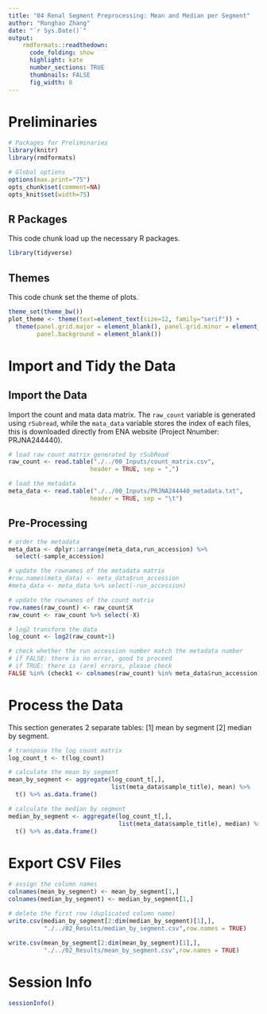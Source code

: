 ```yaml
---
title: "04 Renal Segment Preprocessing: Mean and Median per Segment"
author: "Ronghao Zhang"
date: "`r Sys.Date()`"
output:
    rmdformats::readthedown:
      code_folding: show
      highlight: kate
      number_sections: TRUE
      thumbnails: FALSE
      fig_width: 8
---
```


# Preliminaries
```r
# Packages for Preliminaries 
library(knitr)
library(rmdformats)

# Global options
options(max.print="75")
opts_chunk$set(comment=NA)
opts_knit$set(width=75)
```

## R Packages
This code chunk load up the necessary R packages.
```r
library(tidyverse)
```

## Themes
This code chunk set the theme of plots. 
```r
theme_set(theme_bw())
plot_theme <- theme(text=element_text(size=12, family="serif")) + 
  theme(panel.grid.major = element_blank(), panel.grid.minor = element_blank(),
        panel.background = element_blank())
```

# Import and Tidy the Data

## Import the Data
Import the count and mata data matrix. The `raw_count` variable is generated using `rSubread`, while the `mata_data` variable stores the index of each files, this is downloaded directly from ENA website (Project Nnumber: PRJNA244440).
```r
# load raw count matrix generated by rSubRead
raw_count <- read.table("./../00_Inputs/count_matrix.csv", 
                       header = TRUE, sep = ",")

# load the metadata
meta_data <- read.table("./../00_Inputs/PRJNA244440_metadata.txt", 
                       header = TRUE, sep = "\t")
```

## Pre-Processing 
```r
# order the metadata
meta_data <- dplyr::arrange(meta_data,run_accession) %>% 
  select(-sample_accession)

# update the rownames of the metadata matrix
#row.names(meta_data) <- meta_data$run_accession
#meta_data <- meta_data %>% select(-run_accession)

# update the rownames of the count matrix
row.names(raw_count) <- raw_count$X
raw_count <- raw_count %>% select(-X)

# log2 transform the data
log_count <- log2(raw_count+1)

# check whether the run accession number match the metadata number
# if FALSE: there is no error, good to proceed
# if TRUE: there is (are) errors, please check
FALSE %in% (check1 <- colnames(raw_count) %in% meta_data$run_accession)
```

# Process the Data

This section generates 2 separate tables: [1] mean by segment [2] median by segment.
```r
# transpose the log count matrix
log_count_t <- t(log_count)

# calculate the mean by segment
mean_by_segment <- aggregate(log_count_t[,], 
                             list(meta_data$sample_title), mean) %>% 
  t() %>% as.data.frame()

# calculate the median by segment
median_by_segment <- aggregate(log_count_t[,], 
                               list(meta_data$sample_title), median) %>%
  t() %>% as.data.frame()
```

# Export CSV Files
```r
# assign the column names 
colnames(mean_by_segment) <- mean_by_segment[1,]
colnames(median_by_segment) <- median_by_segment[1,]

# delete the first row (duplicated column name)
write.csv(median_by_segment[2:dim(median_by_segment)[1],],
          "./../02_Results/median_by_segment.csv",row.names = TRUE)

write.csv(mean_by_segment[2:dim(mean_by_segment)[1],],
          "./../02_Results/mean_by_segment.csv",row.names = TRUE)
```

# Session Info
```r
sessionInfo()
```

